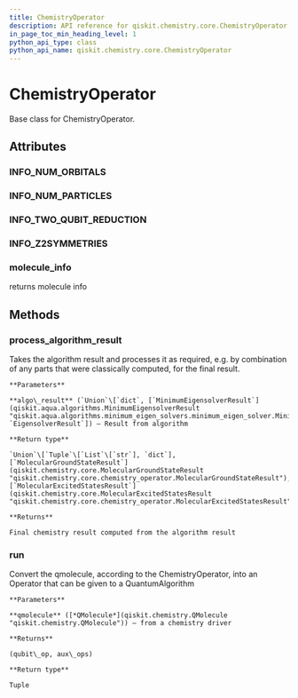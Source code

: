 ```yaml
---
title: ChemistryOperator
description: API reference for qiskit.chemistry.core.ChemistryOperator
in_page_toc_min_heading_level: 1
python_api_type: class
python_api_name: qiskit.chemistry.core.ChemistryOperator
---
```


# ChemistryOperator

<Class id="qiskit.chemistry.core.ChemistryOperator" github="https://github.com/qiskit-community/qiskit-aqua/tree/stable/0.7/qiskit/chemistry/core/chemistry_operator.py" signature="ChemistryOperator">
  Base class for ChemistryOperator.

  ## Attributes

  ### INFO\_NUM\_ORBITALS

  <Attribute id="qiskit.chemistry.core.ChemistryOperator.INFO_NUM_ORBITALS" signature="= 'num_orbitals'" />

  ### INFO\_NUM\_PARTICLES

  <Attribute id="qiskit.chemistry.core.ChemistryOperator.INFO_NUM_PARTICLES" signature="= 'num_particles'" />

  ### INFO\_TWO\_QUBIT\_REDUCTION

  <Attribute id="qiskit.chemistry.core.ChemistryOperator.INFO_TWO_QUBIT_REDUCTION" signature="= 'two_qubit_reduction'" />

  ### INFO\_Z2SYMMETRIES

  <Attribute id="qiskit.chemistry.core.ChemistryOperator.INFO_Z2SYMMETRIES" signature="= 'z2symmetries'" />

  ### molecule\_info

  <Attribute id="qiskit.chemistry.core.ChemistryOperator.molecule_info" name="molecule_info">
    returns molecule info
  </Attribute>

  ## Methods

  ### process\_algorithm\_result

  <Function id="qiskit.chemistry.core.ChemistryOperator.process_algorithm_result" name="process_algorithm_result" signature="ChemistryOperator.process_algorithm_result(algo_result)">
    Takes the algorithm result and processes it as required, e.g. by combination of any parts that were classically computed, for the final result.

    **Parameters**

    **algo\_result** (`Union`\[`dict`, [`MinimumEigensolverResult`](qiskit.aqua.algorithms.MinimumEigensolverResult "qiskit.aqua.algorithms.minimum_eigen_solvers.minimum_eigen_solver.MinimumEigensolverResult"), `EigensolverResult`]) – Result from algorithm

    **Return type**

    `Union`\[`Tuple`\[`List`\[`str`], `dict`], [`MolecularGroundStateResult`](qiskit.chemistry.core.MolecularGroundStateResult "qiskit.chemistry.core.chemistry_operator.MolecularGroundStateResult"), [`MolecularExcitedStatesResult`](qiskit.chemistry.core.MolecularExcitedStatesResult "qiskit.chemistry.core.chemistry_operator.MolecularExcitedStatesResult")]

    **Returns**

    Final chemistry result computed from the algorithm result
  </Function>

  ### run

  <Function id="qiskit.chemistry.core.ChemistryOperator.run" name="run" signature="abstract ChemistryOperator.run(qmolecule)">
    Convert the qmolecule, according to the ChemistryOperator, into an Operator that can be given to a QuantumAlgorithm

    **Parameters**

    **qmolecule** ([*QMolecule*](qiskit.chemistry.QMolecule "qiskit.chemistry.QMolecule")) – from a chemistry driver

    **Returns**

    (qubit\_op, aux\_ops)

    **Return type**

    Tuple
  </Function>
</Class>

